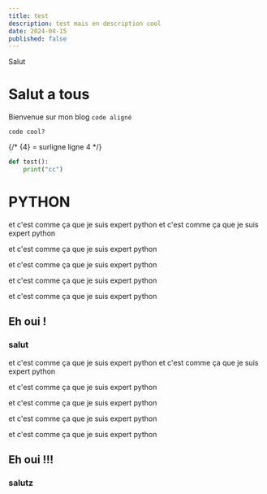 ```yaml
---
title: test
description: test mais en description cool
date: 2024-04-15
published: false
---
```


<Callout type="danger">Salut</Callout>

# Salut a tous

Bienvenue sur mon blog `code aligné`

```
code cool?
```

{/* {4} = surligne ligne 4 */}

```python {2} showLineNumbers
def test():
    print("cc")
```

# PYTHON

et c'est comme ça que je suis expert python
et c'est comme ça que je suis expert python

et c'est comme ça que je suis expert python

et c'est comme ça que je suis expert python

et c'est comme ça que je suis expert python

et c'est comme ça que je suis expert python

## Eh oui !

### salut

et c'est comme ça que je suis expert python
et c'est comme ça que je suis expert python

et c'est comme ça que je suis expert python

et c'est comme ça que je suis expert python

et c'est comme ça que je suis expert python

et c'est comme ça que je suis expert python

## Eh oui !!!

### salutz
